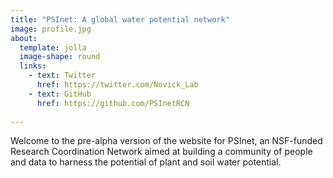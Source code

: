 ```yaml
---
title: "PSInet: A global water potential network"
image: profile.jpg
about:
  template: jolla
  image-shape: round
  links: 
    - text: Twitter
      href: https://twitter.com/Novick_Lab
    - text: GitHub
      href: https://github.com/PSInetRCN
  
---
```


Welcome to the pre-alpha version of the website for PSInet, an NSF-funded Research Coordination Network aimed at building a community of people and data to harness the potential of plant and soil water potential.





